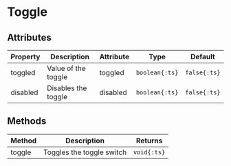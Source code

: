 
# Toggle

## Attributes
Property | Description | Attribute | Type | Default
--- | --- | --- | --- | ---
toggled | Value of the toggle | toggled | `boolean{:ts}` | `false{:ts}`
disabled | Disables the toggle | disabled | `boolean{:ts}` | `false{:ts}`

## Methods
Method | Description | Returns
--- | --- | ---
toggle | Toggles the toggle switch | `void{:ts}`

